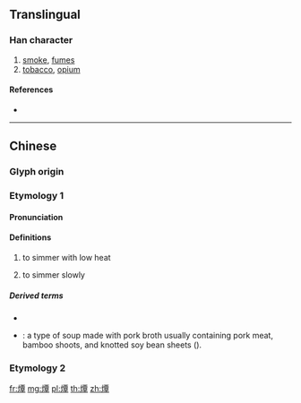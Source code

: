 ==Translingual==

{{rfc|lang=zh}}
===Han character===
{{Han char|rn=86|rad=火|as=12|sn=16|four=91846|canj=FMWJ}}

# [[smoke]], [[fumes]]
# [[tobacco]], [[opium]]

====References====
* {{Han ref|kx=0682.040|dkj=19391|dj=1094.050|hdz=32232.130|uh=71C2|ud=29122|bh=EA48|bd=59976}}

----

==Chinese==

===Glyph origin===
{{Han etym}}

===Etymology 1===
{{zh-forms}}

====Pronunciation====
{{zh-pron
|m=tán,qián
|c=taam4,cim4
|w=3doe,3xxi
|mc=y
|oc=y
|cat=w:v
}}

====Definitions====
{{zh-hanzi}}

# {{lb|zh|Shanghai}} to simmer with low heat
# {{lb|zh|Shanghai}} to simmer slowly
{{attention|zh|missing MSC}}

=====Derived terms=====
* {{zh-l|燂爍}}
* {{zh-l|腌燂鮮|tr=i doe xxi}}: a type of soup made with pork broth usually containing pork meat, bamboo shoots, and knotted soy bean sheets ({{m|zh|百葉}}).

===Etymology 2===
{{zh-see|燖|v}}

[[fr:燂]]
[[mg:燂]]
[[pl:燂]]
[[th:燂]]
[[zh:燂]]